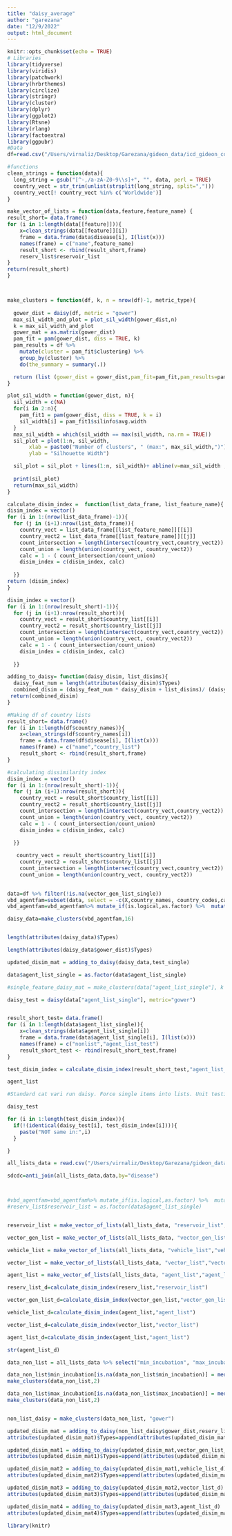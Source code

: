 ```yaml
---
title: "daisy_average"
author: "garezana"
date: "12/9/2022"
output: html_document
---
```


```r
knitr::opts_chunk$set(echo = TRUE)
# Libraries
library(tidyverse)
library(viridis)
library(patchwork)
library(hrbrthemes)
library(circlize)
library(stringr)
library(cluster)
library(dplyr)
library(ggplot2)
library(Rtsne)
library(rlang)
library(factoextra)
library(ggpubr)
#Data
df=read.csv("/Users/virnaliz/Desktop/Garezana/gideon_data/icd_gideon_country.csv")
```


```r
#functions
clean_strings = function(data){
  long_string = gsub("[^-,/a-zA-Z0-9\\s]+", "", data, perl = TRUE)
  country_vect = str_trim(unlist(strsplit(long_string, split=",")))
  country_vect[! country_vect %in% c('Worldwide')]
}

make_vector_of_lists = function(data,feature,feature_name) {
result_short= data.frame()
for (i in 1:length(data[[feature]])){
    x=clean_strings(data[[feature]][i])
    frame = data.frame(data$disease[i], I(list(x)))
    names(frame) = c("name",feature_name)
    result_short <- rbind(result_short,frame)
    reserv_list$reservoir_list 
}
return(result_short)
}



make_clusters = function(df, k, n = nrow(df)-1, metric_type){
  
  gower_dist = daisy(df, metric = "gower")
  max_sil_width_and_plot = plot_sil_width(gower_dist,n)
  k = max_sil_width_and_plot
  gower_mat = as.matrix(gower_dist)
  pam_fit = pam(gower_dist, diss = TRUE, k)
  pam_results = df %>%
    mutate(cluster = pam_fit$clustering) %>%
    group_by(cluster) %>%
    do(the_summary = summary(.))

  return (list (gower_dist = gower_dist,pam_fit=pam_fit,pam_results=pam_results))
}

plot_sil_width = function(gower_dist, n){
  sil_width = c(NA)
  for(i in 2:n){
    pam_fit1 = pam(gower_dist, diss = TRUE, k = i)
    sil_width[i] = pam_fit1$silinfo$avg.width
  }
  max_sil_width = which(sil_width == max(sil_width, na.rm = TRUE)) 
  sil_plot = plot(1:n, sil_width,
       xlab = paste0("Number of clusters", " (max:", max_sil_width,")"),
       ylab = "Silhouette Width")

  sil_plot = sil_plot + lines(1:n, sil_width)+ abline(v=max_sil_width , col="blue")
  
  print(sil_plot)
  return(max_sil_width)
}

calculate_disim_index =  function(list_data_frame, list_feature_name){
disim_index = vector()
for (i in 1:(nrow(list_data_frame)-1)){
  for (j in (i+1):nrow(list_data_frame)){
    country_vect = list_data_frame[[list_feature_name]][[i]]
    country_vect2 = list_data_frame[[list_feature_name]][[j]]
    count_intersection = length(intersect(country_vect,country_vect2))
    count_union = length(union(country_vect, country_vect2))
    calc = 1 - ( count_intersection/count_union)
    disim_index = c(disim_index, calc)
    
  }} 
return (disim_index)
}

disim_index = vector()
for (i in 1:(nrow(result_short)-1)){
  for (j in (i+1):nrow(result_short)){
    country_vect = result_short$country_list[[i]]
    country_vect2 = result_short$country_list[[j]]
    count_intersection = length(intersect(country_vect,country_vect2))
    count_union = length(union(country_vect, country_vect2))
    calc = 1 - ( count_intersection/count_union)
    disim_index = c(disim_index, calc)
    
  }} 

adding_to_daisy= function(daisy_disim, list_disims){
  daisy_feat_num = length(attributes(daisy_disim)$Types)
  combined_disim = (daisy_feat_num * daisy_disim + list_disims)/ (daisy_feat_num + 1)
 return(combined_disim)
}


```

```r
#Making df of country lists
result_short= data.frame()
for (i in 1:length(df$country_names)){
    x=clean_strings(df$country_names[i])
    frame = data.frame(df$disease[i], I(list(x)))
    names(frame) = c("name","country_list")
    result_short <- rbind(result_short,frame)
}

```
```r
#calculating dissimilarity index
disim_index = vector()
for (i in 1:(nrow(result_short)-1)){
  for (j in (i+1):nrow(result_short)){
    country_vect = result_short$country_list[[i]]
    country_vect2 = result_short$country_list[[j]]
    count_intersection = length(intersect(country_vect,country_vect2))
    count_union = length(union(country_vect, country_vect2))
    calc = 1 - ( count_intersection/count_union)
    disim_index = c(disim_index, calc)
    
  }} 

   country_vect = result_short$country_list[[i]]
    country_vect2 = result_short$country_list[[j]]
    count_intersection = length(intersect(country_vect,country_vect2))
    count_union = length(union(country_vect, country_vect2))
    

```

```r
data=df %>% filter(!is.na(vector_gen_list_single))
vbd_agentfam=subset(data, select = -c(X,country_names, country_codes,calc))
vbd_agentfam=vbd_agentfam%>% mutate_if(is.logical,as.factor) %>%  mutate_if( is.character,as.factor)

daisy_data=make_clusters(vbd_agentfam,16)


length(attributes(daisy_data)$Types)

length(attributes(daisy_data$gower_dist)$Types)

```

```r

updated_disim_mat = adding_to_daisy(daisy_data,test_single)
```


```r
data$agent_list_single = as.factor(data$agent_list_single)

#single_feature_daisy_mat = make_clusters(data["agent_list_single"], k = 1)

daisy_test = daisy(data["agent_list_single"], metric="gower")


result_short_test= data.frame()
for (i in 1:length(data$agent_list_single)){
    x=clean_strings(data$agent_list_single[i])
    frame = data.frame(data$agent_list_single[i], I(list(x)))
    names(frame) = c("nonlist","agent_list_test")
    result_short_test <- rbind(result_short_test,frame)
}

test_disim_index = calculate_disim_index(result_short_test,"agent_list_test")

agent_list

#Standard cat vari run daisy. Force single items into lists. Unit testing.

daisy_test 

for (i in 1:length(test_disim_index)){
  if(!(identical(daisy_test[i], test_disim_index[i]))){
    paste("NOT same in:",i)
  }

}
```


```r
all_lists_data = read.csv("/Users/virnaliz/Desktop/Garezana/gideon_data/VBD_parsed.csv")

sdcdc=anti_join(all_lists_data,data,by="disease")



#vbd_agentfam=vbd_agentfam%>% mutate_if(is.logical,as.factor) %>%  mutate_if( is.character,as.factor)
#reserv_list$reservoir_list = as.factor(data$agent_list_single)


reservoir_list = make_vector_of_lists(all_lists_data, "reservoir_list","reservoir_list")

vector_gen_list = make_vector_of_lists(all_lists_data, "vector_gen_list","vector_gen_list")

vehicle_list = make_vector_of_lists(all_lists_data, "vehicle_list","vehicle_list")

vector_list = make_vector_of_lists(all_lists_data, "vector_list","vector_list")

agent_list = make_vector_of_lists(all_lists_data, "agent_list","agent_list")


```

```r

reserv_list_d=calculate_disim_index(reserv_list,"reservoir_list")

vector_gen_list_d=calculate_disim_index(vector_gen_list,"vector_gen_list")

vehicle_list_d=calculate_disim_index(agent_list,"agent_list")

vector_list_d=calculate_disim_index(vector_list,"vector_list")

agent_list_d=calculate_disim_index(agent_list,"agent_list")

str(agent_list_d)
```


```r

data_non_list = all_lists_data %>% select("min_incubation", "max_incubation")

data_non_list$min_incubation[is.na(data_non_list$min_incubation)] = median(data_non_list$min_incubation, na.rm=TRUE)
make_clusters(data_non_list,2)

data_non_list$max_incubation[is.na(data_non_list$max_incubation)] = median(data_non_list$max_incubation, na.rm=TRUE)
make_clusters(data_non_list,2)


non_list_daisy = make_clusters(data_non_list, "gower")

updated_disim_mat = adding_to_daisy(non_list_daisy$gower_dist,reserv_list_d)
attributes(updated_disim_mat)$Types=append(attributes(updated_disim_mat)$Types, "I")

updated_disim_mat1 = adding_to_daisy(updated_disim_mat,vector_gen_list_d)
attributes(updated_disim_mat1)$Types=append(attributes(updated_disim_mat1)$Types, "I")

updated_disim_mat2 = adding_to_daisy(updated_disim_mat1,vehicle_list_d)
attributes(updated_disim_mat2)$Types=append(attributes(updated_disim_mat2)$Types, "I")

updated_disim_mat3 = adding_to_daisy(updated_disim_mat2,vector_list_d)
attributes(updated_disim_mat3)$Types=append(attributes(updated_disim_mat3)$Types, "I")

updated_disim_mat4 = adding_to_daisy(updated_disim_mat3,agent_list_d)
attributes(updated_disim_mat4)$Types=append(attributes(updated_disim_mat4)$Types, "I")

```



```r
library(knitr)



```

